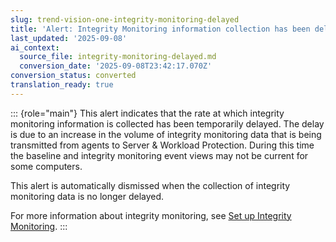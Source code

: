 ```yaml
---
slug: trend-vision-one-integrity-monitoring-delayed
title: 'Alert: Integrity Monitoring information collection has been delayed'
last_updated: '2025-09-08'
ai_context:
  source_file: integrity-monitoring-delayed.md
  conversion_date: '2025-09-08T23:42:17.070Z'
conversion_status: converted
translation_ready: true
---
```


::: {role="main"}
This alert indicates that the rate at which integrity monitoring information is collected has been temporarily delayed. The delay is due to an increase in the volume of integrity monitoring data that is being transmitted from agents to Server & Workload Protection. During this time the baseline and integrity monitoring event views may not be current for some computers.

This alert is automatically dismissed when the collection of integrity monitoring data is no longer delayed.

For more information about integrity monitoring, see [Set up Integrity Monitoring](set-up-integrity-monitoring.mdx).
:::
